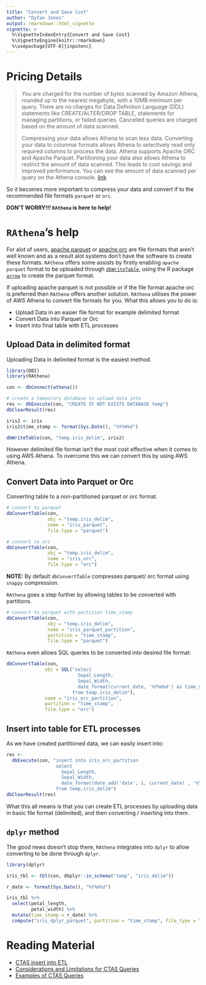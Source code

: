 ```yaml
---
title: "Convert and Save Cost"
author: "Dyfan Jones"
output: rmarkdown::html_vignette
vignette: >
  %\VignetteIndexEntry{Convert and Save Cost}
  %\VignetteEngine{knitr::rmarkdown}
  %\usepackage[UTF-8]{inputenc}
---
```


# Pricing Details

>You are charged for the number of bytes scanned by Amazon Athena, rounded up to the nearest megabyte, with a 10MB minimum per query. There are no charges for Data Definition Language (DDL) statements like CREATE/ALTER/DROP TABLE, statements for managing partitions, or failed queries. Cancelled queries are charged based on the amount of data scanned.
>
>Compressing your data allows Athena to scan less data. Converting your data to columnar formats allows Athena to selectively read only required columns to process the data. Athena supports Apache ORC and Apache Parquet. Partitioning your data also allows Athena to restrict the amount of data scanned. This leads to cost savings and improved performance. You can see the amount of data scanned per query on the Athena console. [link](https://aws.amazon.com/athena/pricing/)

So it becomes more important to compress your data and convert if to the recommended file formats `parquet` or `orc`.

**DON'T WORRY!!! `RAthena` is here to help!**

# `RAthena`'s help

For alot of users, [apache parquet](https://parquet.apache.org/) or [apache orc](https://orc.apache.org/) are file formats that aren't well known and as a result alot systems don't have the software to create these formats. `RAthena` offers some assists by firstly enabling `apache parquet` format to be uploaded through [`dbWriteTable`](https://dyfanjones.github.io/RAthena/reference/AthenaWriteTables.html), using the R package [`arrow`](https://arrow.apache.org/docs/r/) to create the parquet format.

If uploading apache parquet is not possible or if the file format apache orc is preferred then `RAthena` offers another solution. `RAthena` utilises the power of AWS Athena to convert file formats for you. What this allows you to do is:

* Upload Data in an easier file format for example delimited format
* Convert Data into Parquet or Orc
* Insert into final table with ETL processes

## Upload Data in delimited format

Uploading Data in delimited format is the easiest method. 

```r
library(DBI)
library(RAthena)

con <- dbConnect(athena())

# create a temporary database to upload data into
res <- dbExecute(con, "CREATE IF NOT EXISTS DATABASE temp")
dbClearResult(res)

iris2 <- iris
iris2$time_stamp <- format(Sys.Date(), "%Y%m%d")

dbWriteTable(con, "temp.iris_delim", iris2)
```

However delimited file format isn't the most cost effective when it comes to using AWS Athena. To overcome this we can convert this by using AWS Athena. 

## Convert Data into Parquet or Orc

Converting table to a non-partitioned parquet or orc format.

```r
# convert to parquet
dbConvertTable(con,
               obj = "temp.iris_delim",
               name = "iris_parquet",
               file.type = "parquet")

# convert to orc
dbConvertTable(con,
               obj = "temp.iris_delim",
               name = "iris_orc",
               file.type = "orc")
```

**NOTE:** By default `dbConvertTable` compresses parquet/ orc format using `snappy` compression.

`RAthena` goes a step further by allowing tables to be converted with partitions.

```r
# convert to parquet with partition time_stamp
dbConvertTable(con,
               obj = "temp.iris_delim",
               name = "iris_parquet_partition",
               partition = "time_stamp",
               file.type = "parquet")
```

`RAthena` even allows SQL queries to be converted into desired file format:

```r
dbConvertTable(con,
              obj = SQL("select 
                          Sepal_Length,
                          Sepal_Width,
                          date_format(current_date, '%Y%m%d') as time_stamp 
                        from temp.iris_delim"),
              name = "iris_orc_partition",
              partition = "time_stamp",
              file.type = "orc")
```

## Insert into table for ETL processes

As we have created partitioned data, we can easily insert into:

```r
res <- 
  dbExecute(con, "insert into iris_orc_partition
                  select 
                    Sepal_Length,
                    Sepal_Width, 
                    date_format(date_add('date', 1, current_date) , '%Y%m%d') time_stamp 
                  from temp.iris_delim")
dbClearResult(res)
```
What this all means is that you can create ETL processes by uploading data in basic file format (delimited), and then converting / inserting into them. 

## `dplyr` method

The good news doesn't stop there, `RAthena` integrates into `dplyr` to allow converting to be done through `dplyr`.

```r
library(dplyr)

iris_tbl <- tbl(con, dbplyr::in_schema("temp", "iris_delim"))

r_date <- format(Sys.Date(), "%Y%m%d")

iris_tbl %>% 
  select(petal_length,
         petal_width) %>% 
  mutate(time_stamp = r_date) %>%
  compute("iris_dplyr_parquet", partition = "time_stamp", file_type = "parquet")
```

# Reading Material

* [CTAS insert into ETL](https://docs.aws.amazon.com/athena/latest/ug/ctas-insert-into-etl.html)
* [Considerations and Limitations for CTAS Queries](https://docs.aws.amazon.com/athena/latest/ug/considerations-ctas.html)
* [Examples of CTAS Queries](https://docs.aws.amazon.com/athena/latest/ug/ctas-examples.html)
